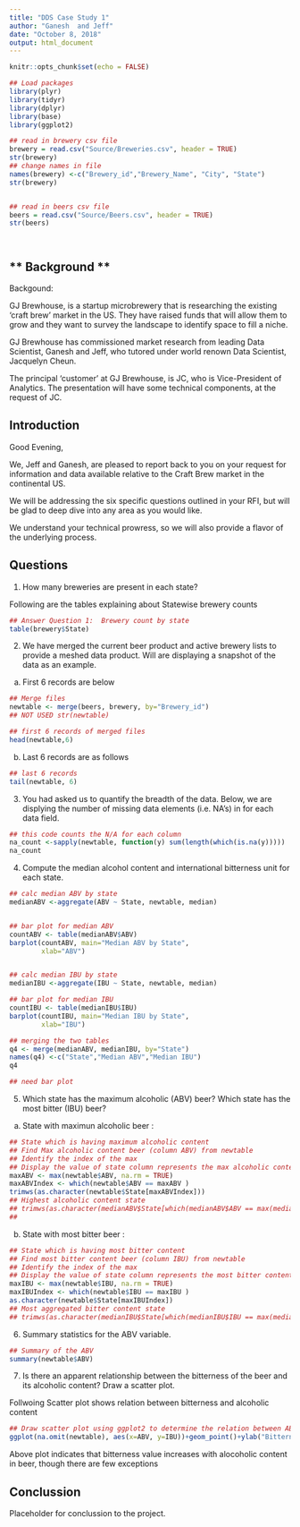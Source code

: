 ---
title: "DDS Case Study 1"
author: "Ganesh  and Jeff"
date: "October 8, 2018"
output: html_document
---

```{r setup, include=FALSE}
knitr::opts_chunk$set(echo = FALSE)

## Load packages
library(plyr)
library(tidyr)
library(dplyr)
library(base)
library(ggplot2)

## read in brewery csv file
brewery = read.csv("Source/Breweries.csv", header = TRUE)
str(brewery)
## change names in file
names(brewery) <-c("Brewery_id","Brewery_Name", "City", "State")
str(brewery)


## read in beers csv file
beers = read.csv("Source/Beers.csv", header = TRUE)
str(beers)




```



## ** Background **

Backgound:

GJ Brewhouse, is a startup microbrewery that is researching the existing 'craft brew' market in the US.  They have raised funds that will allow them to grow and they want to survey the landscape to identify space to fill a niche.

GJ Brewhouse has commissioned market research from leading Data Scientist, Ganesh and Jeff, who tutored under world renown Data Scientist, Jacquelyn Cheun.

The principal 'customer' at GJ Brewhouse, is JC, who is Vice-President of Analytics.  The presentation will have some technical components, at the request of JC.

## Introduction

Good Evening,

We, Jeff and Ganesh, are pleased to report back to you on your request for information and data available relative to the Craft Brew market in the continental US.

We will be addressing the six specific questions outlined in your RFI, but will be glad to deep dive into any area as you would like.

We understand your technical prowress, so we will also provide a flavor of the underlying process.


## Questions


1.	How many breweries are present in each state?

Following are the tables explaining about Statewise brewery counts
```{r brewery_data, echo=TRUE} 
## Answer Question 1:  Brewery count by state
table(brewery$State)
```


2.	We have merged the current beer product and active brewery lists to provide a meshed data product.  Will are displaying a snapshot of the data as an example. 

a. First 6 records are below
```{r merged_files, echo=TRUE}
## Merge files
newtable <- merge(beers, brewery, by="Brewery_id")
## NOT USED str(newtable)

## first 6 records of merged files
head(newtable,6)

```

b. Last 6 records are as follows

```{r merged_last_6, echo=TRUE}

## last 6 records
tail(newtable, 6)
```


3.	You had asked us to quantify the breadth of the data.  Below, we are displying the number of missing data elements (i.e. NA's) in for each data field.

```{r missing_na, echo=TRUE}
## this code counts the N/A for each column
na_count <-sapply(newtable, function(y) sum(length(which(is.na(y)))))
na_count
```
4.	Compute the median alcohol content and international bitterness unit for each state. 



```{r statewise_abv_ibu, echo=TRUE}
## calc median ABV by state
medianABV <-aggregate(ABV ~ State, newtable, median)


## bar plot for median ABV
countABV <- table(medianABV$ABV)
barplot(countABV, main="Median ABV by State", 
        xlab="ABV")


## calc median IBU by state
medianIBU <-aggregate(IBU ~ State, newtable, median)

## bar plot for median IBU
countIBU <- table(medianIBU$IBU)
barplot(countIBU, main="Median IBU by State", 
        xlab="IBU")

## merging the two tables
q4 <- merge(medianABV, medianIBU, by="State")
names(q4) <-c("State","Median ABV","Median IBU")
q4

## need bar plot
```

5.	Which state has the maximum alcoholic (ABV) beer? Which state has the most bitter (IBU) beer?

a. State with maximun  alcoholic beer :
```{r max_abv, echo=TRUE}
## State which is having maximum alcoholic content
## Find Max alcoholic content beer (column ABV) from newtable
## Identify the index of the max 
## Display the value of state column represents the max alcoholic content beer
maxABV <- max(newtable$ABV, na.rm = TRUE)
maxABVIndex <- which(newtable$ABV == maxABV )
trimws(as.character(newtable$State[maxABVIndex]))
## Highest alcoholic content state
## trimws(as.character(medianABV$State[which(medianABV$ABV == max(medianABV$ABV))]))
## 

```

b. State with most bitter beer : 
```{r max_ibu, echo=TRUE}
## State which is having most bitter content
## Find most bitter content beer (column IBU) from newtable
## Identify the index of the max 
## Display the value of state column represents the most bitter content beer
maxIBU <- max(newtable$IBU, na.rm = TRUE)
maxIBUIndex <- which(newtable$IBU == maxIBU )
as.character(newtable$State[maxIBUIndex])
## Most aggregated bitter content state 
## trimws(as.character(medianIBU$State[which(medianIBU$IBU == max(medianIBU$IBU))]))
```

6.	Summary statistics for the ABV variable.

```{r abv_summary, echo=TRUE}
## Summary of the ABV 
summary(newtable$ABV)
```

7.	Is there an apparent relationship between the bitterness of the beer and its alcoholic content? Draw a scatter plot.

Follwoing Scatter plot shows relation between bitterness and alcoholic content

```{r ibu_vs_abv_scatter, echo=TRUE}
## Draw scatter plot using ggplot2 to determine the relation between ABV and IBU
ggplot(na.omit(newtable), aes(x=ABV, y=IBU))+geom_point()+ylab("Bitterness (IBU)")+xlab("Alcoholic Content (ABV)")+ggtitle("Bitterness affect of Alcoholic content in Beer")

```

Above plot indicates that bitterness value increases with alocoholic content in beer, though there are few exceptions 


## Conclussion

Placeholder for conclussion to the project.

